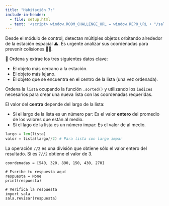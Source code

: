 ```yaml
---
title: "Habitación 7:"
include-in-header:
  - file: setup.html
  - text: '<script> window.ROOM_CHALLENGE_URL = window.REPO_URL + "/sala_07.py"; </script>'
---
```


Desde el módulo de control, detectan múltiples objetos orbitando alrededor de la estación espacial ⚠️. Es urgente
analizar sus coordenadas para prevenir colisiones 🌌💥.

🚀 Ordena y extrae los tres siguientes datos clave:

- El objeto más cercano a la estación.
- El objeto más lejano.
- El objeto que se encuentra en el centro de la lista (una vez ordenada).

<div class="alert alert-info">
Ordena la `lista` ocupando la función `.sorted()` y utilizando los `indices` necesarios para crear una nueva
lista con las coordenadas requeridas.
</div>

::: {.callout-tip title="Pista" collapse="true"}
El valor del **centro** depende del largo de la lista:

- Si el largo de la lista es un número par: Es el valor **entero** del promedio de los valores que están al medio.
- Si el lago de la lista es un número impar: Es el valor de al medio.

```python
largo = len(lista)
valor = lista(largo//2) # Para lista con largo impar
```
La operación `//2` es una división que obtiene sólo el valor entero del resultado. Si es `7//2` obtiene el valor de 3.

:::

```pyodide-python
coordenadas = [540, 320, 890, 150, 430, 270]

# Escribe tu respuesta aquí
respuesta = None
print(respuesta)

# Verifica la respuesta
import sala
sala.revisar(respuesta)
```